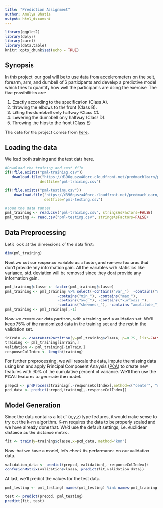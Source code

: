 ```yaml
---
title: "Prediction Assignment"
author: Amulya Bhatia
output: html_document
---
```


```r
library(ggplot2)
library(dplyr)
library(caret)
library(data.table)
knitr::opts_chunk$set(echo = TRUE)
```

## Synopsis
In this project, our goal will be to use data from accelerometers on the belt, forearm, arm, and dumbell of 6 participants and develop a predictive model which tries to quantify how well the participants are doing the exercise. The five possibilities are:

1. Exactly according to the specification (Class A). 
2. throwing the elbows to the front (Class B). 
3. Lifting the dumbbell only halfway (Class C). 
4. Lowering the dumbbell only halfway (Class D).
5. Throwing the hips to the front (Class E) 

The data for the project comes from [here](http://web.archive.org/web/20161224072740/http:/groupware.les.inf.puc-rio.br/har).

## Loading the data
We load both training and the test data here.
```r
#Download the training and test file
if(!file.exists("pml-training.csv"))
   download.file("https://d396qusza40orc.cloudfront.net/predmachlearn/pml-training.csv", 
                destfile="pml-training.csv")

if(!file.exists("pml-testing.csv"))
    download.file("https://d396qusza40orc.cloudfront.net/predmachlearn/pml-testing.csv", 
                  destfile="pml-testing.csv")

#load the data tables
pml_training <- read.csv("pml-training.csv", stringsAsFactors=FALSE)
pml_testing <- read.csv("pml-testing.csv", stringsAsFactors=FALSE)
```

## Data Preprocessing
Let's look at the dimensions of the data first:
```r
dim(pml_training)
```

Next we set our response variable as a factor, and remove features that don't provide any information gain. All the variables with statistics like variance, std. deviation will be removed since they dont provide any information gain.
```r
pml_training$classe <- factor(pml_training$classe)
pml_training <- pml_training %>% select(-contains("var_"), -contains("stddev_"),
                        -contains("min_"), -contains("max_"),
                        -contains("avg_"), -contains("kurtosis_"),
                        -contains("skewness_"), -contains("amplitude_"), -user_name, -raw_timestamp_part_1, -raw_timestamp_part_2, -cvtd_timestamp, -new_window, -num_window)
pml_training <- pml_training[,-1]
```

Now we create our data partition, with a training and a validation set. We'll keep 75% of the randomized data in the training set and the rest in the validation set.
```r
inTrain <- createDataPartition(y=pml_training$classe, p=0.75, list=FALSE)
training <- pml_training[inTrain,]
validation <- pml_training[-inTrain,]
responseColIndex <- length(training)
```

For further preprocessing, we will rescale the data, impute the missing data using knn and apply Principal Component Analysis ([PCA](https://en.wikipedia.org/wiki/Principal_component_analysis)) to create new features with 90% of the cumulative percent of variance. We'll then use the PCA'd features to generate the model.
```r
prepcd <- preProcess(training[,-responseColIndex],method=c("center", "scale", "knnImpute", "pca"), thresh=0.9)
pcd_data <- predict(prepcd,training[,-responseColIndex])
```

## Model Generation
Since the data contains a lot of (x,y,z) type features, it would make sense to try out the k-nn algorithm. K-nn requires the data to be properly scaled and we have already done that. We'd use the default settings, i.e. euclidean distance as the distance metric.
```r
fit <- train(y=training$classe,x=pcd_data, method="knn")
```

Now that we have a model, let's check its performance on our validation data.
```r
validation_data <- predict(prepcd, validation[,-responseColIndex])
confusionMatrix(validation$classe, predict(fit,validation_data))
```

At last, we'll predict the values for the test data.
```r
pml_testing <- pml_testing[,names(pml_testing) %in% names(pml_training)]

test <- predict(prepcd, pml_testing)
predict(fit, test)
```

